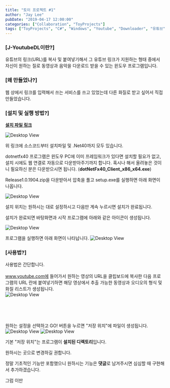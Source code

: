 ```yaml
---
title: "토이 프로젝트 #1"
author: "Jay Lee"
pubDate: "2019-04-17 12:00:00"
categories: ["Collaboration", "ToyProjects"]
tags: ["ToyProjects", "C#", "Windows", "Youtube", "Downloader", "유튜브", "다운로더", "유튜버"]
---
```


### [J-YoutubeDL이란?]

유튜브의 링크(URL)를 복사 및 붙여넣기해서 그 유튜브 링크가 지원하는 형태 중에서 자신이 원하는 질로 동영상과 음악을 다운로드 받을 수 있는 윈도우 프로그램입니다.

### [왜 만들었나?]

웹 상에서 링크를 입력해서 쓰는 서비스를 쓰고 있었는데 다른 화질로 받고 싶어서 직접 만들었습니다.

### [설치 및 실행 방법?]

[**설치 파일 링크**](https://github.com/jayleekr/YoutubeDownloaderWPF/releases/tag/1.0.1904)

![Desktop View](/assets/img/post1/github.png)

위 링크에 소스코드부터 설치파일 및 .Net40까지 모두 있습니다.

dotnetfx40 프로그램은 윈도우 PC에 이미 프레임워크가 있다면 설치할 필요가 없고, 설치 시에도 웹 연결로 자동으로 다운받아주기까지 합니다. 혹시나 해서 올려놓은 것이니 필요하신 분은 다운받으시면 됩니다. (**dotNetFx40_Client_x86_x64.exe**)

Release1.0.1904.zip을 다운받아서 압축을 풀고 setup.exe를 실행하면 아래 화면이 나옵니다.

![Desktop View](/assets/img/post1/setup.png)

설치 위치는 원하시는 대로 설정하시고 다음만 계속 누르시면 설치가 완료됩니다.

설치가 완료되면 바탕화면과 시작 프로그램에 아래와 같은 아이콘이 생성됩니다.

![Desktop View](/assets/img/post1/icon.png)

프로그램을 실행하면 아래 화면이 나타납니다.
![Desktop View](/assets/img/post1/main.png)

### [사용법?]

사용법은 간단합니다. <br/>
<br/>
www.youtube.com에 들어가서 원하는 영상의 URL을 클립보드에 복사한 다음 프로그램의 URL 란에 붙여넣기하면 해당 영상에서 추출 가능한 동영상과 오디오의 형식 및 화질 리스트가 생성됩니다.<br/>
![Desktop View](/assets/img/post1/howtogeturl.png)

<br/>
<br/>
<br/>

원하는 설정을 선택하고 GO! 버튼을 누르면 "저장 위치"에 파일이 생성됩니다.
![Desktop View](/assets/img/post1/workwell1.png)
![Desktop View](/assets/img/post1/workwell2.png)

기본 "저장 위치"는 프로그램이 **설치된 디렉토리**입니다.

원하시는 곳으로 변경하길 권합니다.

정말 기초적인 기능만 포함했으니 원하시는 기능은 **댓글**로 남겨주시면 심심할 때 구현해서 추가하겠습니다.

그럼 이만